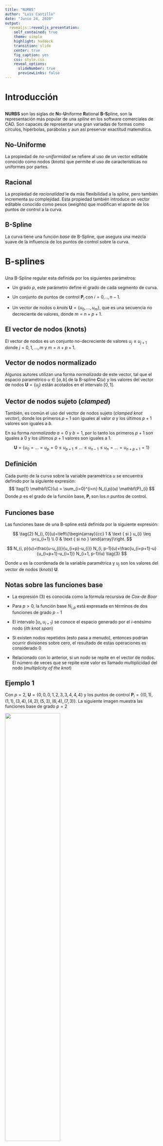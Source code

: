 ```yaml
---
title: "NURBS"
author: "Luis Castillo"
date: "Junio 24, 2020"
output:
  revealjs::revealjs_presentation:
    self_contained: true
    theme: simple
    highlight: haddock
    transition: slide
    center: true
    fig_caption: yes
    css: style.css
    reveal_options:
      slideNumber: true
      previewLinks: false
---
```

# Introducción

##
**NURBS** son las siglas de **N**o-**U**niforme **R**ational **B-S**pline, son la representación más popular de una *spline* en los software comerciales de CAD. Son capaces de representar una gran variadas de formas como círculos, hipérbolas, parábolas y aun así preservar exactitud matemática.

## No-Uniforme
La propiedad de *no-uniformidad* se refiere al uso de un vector editable conocido como nodos (*knots*) que permite el uso de características no uniformes por partes.


## Racional
La propiedad de *racionalidad* le da más flexibilidad a la *spline*, pero también incrementa su complejidad. Esta propiedad también introduce un vector editable conocido como pesos (*weights*) que modifican el aporte de los puntos de control a la curva.

## B-Spline
La curva tiene una función *base* de B-Spline, que asegura una mezcla suave de la influencia de los puntos de control sobre la curva.

# B-splines

##
Una B-Spline regular esta definida por los siguientes parámetros:

* Un grado $p$, este parámetro define el grado de cada segmento de curva.

* Un conjunto de puntos de control $\mathbf{P}_i$ con $i=0,..,n-1$.

* Un vector de nodos o *knots* $\mathbf{U}=\{u_0,...,u_m\}$, que es una secuencia no decreciente de valores, donde $m=n+p+1$.


## El vector de nodos (knots)
El vector de nodos es un conjunto no-decreciente de valores $u_j \leq u_{j+1}$ donde $j=0,1,...,m$ y $m=n+p+1$.

## Vector de nodos normalizado

Algunos autores utilizan una forma *normalizada* de este vector, tal que el espacio paramétrico $u \in [a,b]$ de la B-spline $\mathbf{C}(u)$ y los valores del vector de nodos $\mathbf{U}=\{u_j\}$ están acotados en el intervalo $[0,1]$.

## Vector de nodos sujeto (*clamped*)
También, es común el uso del vector de nodos sujeto (*clamped knot vector*), donde los primeros $p+1$ son iguales al valor $a$ y los últimos $p+1$ valores son iguales a $b$.

En su forma *normalizada* $a=0$ y $b=1$, por lo tanto los primeros $p+1$ son iguales a $0$ y los últimos $p+1$ valores son iguales a $1$.

$$
\mathbf{U} = \{ u_0=...=u_p=0 \leq u_{p+1} \leq ... \leq u_{n-1} \leq u_n = ... =u_{n+p+1} = 1 \}
$$

## Definición
Cada punto de la curva sobre la variable paramétrica $u$ se encuentra definido por la siguiente expresión:
$$
\tag{1}
\mathbf{C}(u) = \sum_{i=0}^{i<n} N_{i,p}(u) \mathbf{P}_{i}
$$
Donde $p$ es el grado de la función base, $\mathbf{P}_{i}$ son los $n$ puntos de control.

## Funciones base
Las funciones base de una B-spline está definida por la siguiente expresión:

$$
\tag{2}
N_{i, 0}(u)=\left\{\begin{array}{cc}
1 & \text { si } u_{i} \leq u<u_{i+1} \\
0 & \text { si no }
\end{array}\right.
$$

$$
N_{i, p}(u)=\frac{u-u_{i}}{u_{i+p}-u_{i}} N_{i, p-1}(u)+\frac{u_{i+p+1}-u}{u_{i+p+1}-u_{i+1}} N_{i+1, p-1}(u)
\tag{3}
$$

Donde $u$ es la coordenada de la variable paramétrica y $u_j$ son los valores del vector de nodos (*knots*) $\mathbf{U}$.

## Notas sobre las funciones base

* La expresión (3) es conocida como la fórmula recursiva de *Cox-de Boor*

* Para $p>0$, la función base $N_{i,p}$ está expresada en términos de dos funciones de grado $p-1$

* El intervalo $[u_i,u_{i+1})$ se conoce el espacio generado por el $i$-enésimo nodo (*$i$th knot span*)

* Si existen nodos repetidos (esto pasa a menudo), entonces podrían ocurrir divisiones sobre cero, el resultado de estas operaciones es considerado $0$

* Relacionado con lo anterior, si un nodo se repite en el vector de nodos. El número de veces que se repite este valor es llamado multiplicidad del nodo (*multiplicity of the knot*)

## Ejemplo 1
Con $p=2$, $\mathbf{U}=\{0,0,0,1,2,3,3,4,4,4\}$ y los puntos de control $\mathbf{P}_i = \{(0,1),(1,1),(3,4),(4,2),(5,3),(6,4),(7,3)\}$. La siguiente imagen muestra las funciones base de grado $p=2$

![](images/ex_00_basis_funcs.png){width=60%}

##
Y en esta imagen se muestra la curva B-spline correspondiente a los puntos de control $\mathbf{P}_i$

![](images/ex_00_curve.png){width=80%}


## Propiedades de las funciones base

* **Positividad**: $N_{i,p}(u)>0, u \in (u_i,u_{i+p+1})$

* **Soporte local**: $N_{i,p}(u)=0, u \not\in (u_i,u_{i+p+1})$

* **Polinomio por partes**: $N_{i,p}(u)$ son funciones polinomiales por partes de grado $p$

* **Partición unitaria**: $\sum_{i=0}^{i<n} N_{i,p}(u) = 1$ para todo $u\in[a,b]$

* **Continuidad**: Si el nodo interior $u_i$ tiene multiplicidad $k_i$, entonces $N_{i,p}$ tiene continuidad $C^{p-k_i}$ en  $u=u_i$ y $C^{\infty}$ en cualquier otra parte

## B-Splines No-Uniformes

El término *uniformidad* es usado para definir la relación entre la secuencia de puntos de control y el espacio paramétrico de la *spline*. La influencia del punto de control sobre la curva está definido por las funciones base y los dominios de la función están divididos por los nodos. Esto significa que la propiedad de uniformidad está embebida en el vector de nodos. Consideremos el caso del vector de nodos en su forma sujeta y uniforme:

$$
\mathbf{U}=\left\{u_{0}=\ldots=u_{p}=0 \ldots u_{i}=\frac{i-p}{n-p} \ldots u_{n}=\ldots=u_{n+p+1}=1\right\}
$$

Donde $p+1 \leq 1 < n$. Esta secuencia de nodos divide todo el espacio paramétrico $u$ en intervalos uniformes. Cada intervalo contiene $p+1$ funciones base $N_{i,p}>0$, entonces la curva es afectada por $p+1$ puntos de control en este intervalo. En el caso genera los nodos pueden estar distribuidos de forma no uniforme. Sin embargo la secuencia debe ser no-decreciente.

## Ejemplo 2
Es un hecho que no es posible representar secciones cónicas con B-Splines no regulares. Pongamos esto en práctica tratando de generar un círculo con una B-Spline de grado $p=2$ y los puntos de control y el vector de nodos como:

$$
\begin{aligned}
\mathbf{P} &= \begin{bmatrix} 1 & 1 & 0 & -1 & -1 & -1 & 0 & 1 & 1 \\ 0 & 1 & 1 & 1 & 0 & -1 & -1 & -1 & 0\end{bmatrix}^T \\\\
\mathbf{U} &= \begin{bmatrix}0 & 0 & 0 & 0.5 & 0.5 & 1 & 1 & 1.5 & 1.5 & 2 & 2 & 2 \end{bmatrix}
\end{aligned}
$$

##
La siguiente imagen muestra las funciones base de grado $p=2$
![](images/ex_01_basis_funcs.png){width=80%}

##
Y en esta imagen se muestra la curva B-spline correspondiente a los puntos de control $\mathbf{P}_i$

![](images/ex_01_curve.png){width=80%}

# B-splines Racionales No-Uniformes (NURBS)

## Definición
Una curva NURBS de grado $p$ está definida por la siguiente expresión:

$$
\tag{4}
\mathbf{C}(u) = \frac{\sum_{i=0}^{i<n}w_i N_{i,p}(u) \mathbf{P}_i}{\sum_{i=0}^{i<n}w_i N_{i,p}(u)}
$$

Donde $\mathbf{P}_i$ son los puntos de control (que forman el polígono de control), los $w_i$ son los pesos (*weights*)  y $N_{i,p}$ es la función de base de B-spline de grado $p$ definida sobre un vector de nodos no periódico y no uniforme

##
La curva también se puede expresar como:

$$
\tag{5}
\mathbf{C}(u) = \sum_{i=0}^{i<n} R_{i,p}(u) \mathbf{P}_i
$$

Donde:
$$
\tag{6}
R_{i,p}(u) = \frac{w_i N_{i,p}(u)}{\sum_{i=0}^{i<n} w_i N_{i,p}(u)}
$$

##
Otra forma muy usada de expresar una curva NURBS es utilizando la misma expresión de una B-spline genérica (1).

Dado un punto de control  $\mathbf{P}_i=(x_i,y_i,z_i)$ y definiendo los *puntos de control homogéneos* $\mathbf{P}_i^w$ como:

$$
\tag{7}
\left\{\begin{array}{ll}
\mathbf{P}_{i}^{w}=\left(w_{i} x, w_{i} y, w_{i} z, w_{i}\right), & \text { cuando } w_{i} \neq 0 \\
\mathbf{P}_{i}^{w}=(x, y, z, 0), & \text { cuando } w_{i}=0
\end{array}\right.
$$

Entonces una curva NURBS en *coordenadas homogéneas* está definida por la siguiente expresión:
$$
\tag{8}
\mathbf{C}^{w}(u) = \sum_{i=0}^{i<n} N_{i,p}(u) \mathbf{P}_i^w
$$

##
Para obtener la proyección el espacio tridimensional $\mathbf{C}(u)$ a partir de $\mathbf{C}^w(u)$ debemos aplicar el siguiente mapeo de perspectiva denotado por $H$:

$$
\tag{9}
\mathbf{P}=H\left\{\mathbf{P}^{w}\right\}=H\{(x, y, z, w)\}=\left\{\begin{array}{ll}
\left(\frac{x}{w}, \frac{y}{w}, \frac{z}{w}\right) & \text { si } w \neq 0 \\
(x, y, z) & \text { si } w=0
\end{array}\right.
$$

Aplicando este mapeo de perspectiva, $H$, en $\mathbf{C}^w(u)$ produce la curva racional B-spline correspondiente:

$$
\tag{10}
\mathbf{C}(u)=H\left\{\mathbf{C}^{w}(u)\right\}=H\left\{\sum_{i=0}^{n} N_{i, p}(u) \mathbf{P}_{i}^{w}\right\}
$$

**Nota**: Estrictamente hablando, la curva en coordenadas homogéneas $\mathbf{C}^w(u)$ no es una curva racional.

## Efecto de los pesos
Antes de continuar vamos a ilustrar el efecto de los pesos $w_i$ con un ejemplo. Se construyeron diferentes curvas con los mismos puntos de control $\mathbf{P}_i$ y vector de nodos $\mathbf{U}$ pero se cambió uno de los pesos $\{1,1,w_2,1,1\}$, la variación del parámetro $w_2$ y su efecto en la construcción de las curvas se puede ver en la siguiente imagen

![](images/weights_effect.png){width=60%}

## Propiedades
La funciones bases $R_{i,p}(u)$ son funciones racionales por partes sobre la variable paramétrica $u \in [a,b]$.

Estas tienen las siguientes propiedades, derivadas de la expresión (6) y otras heredadas de las propiedades de $N_{i,p}(u)$:

1. **No negatividad**: $R_{i,p}(u) \geq 0$ para todo $i,p$ y $u\in[a,b]$

2. **Partición de la unidad**: $\sum_{i=0}^{i<n} R_{i,p}(u) = 1$ para todo $u\in[a,b]$

3. \* $R_{0,p}(u) = R_{n,p}(u)=1$

4. Para $p>0$, toda $R_{i,p}(u)$ alcanzan exactamente un máximo en el intervalo $u \in [a,b]$

##
5. \* **Soporte local**: $R_{i,p}(u)=0$ para $u \not\in [u_i,u_{i+p+1})$. Además, para todo espacio generado por el vector de nodos interior (*interior knot span*)  $\text{span}\{u_{p+1},...,u_{n-1}\}$, al menos $p+1$ de las $R_{i,p}(u)$ es diferente de cero, generalmente $R_{i-p,p}(u),...,R_{i,p}(u)$  son diferentes de cero en el intervalo $[u_i,u_{i+1})$

6. \* Todas las derivadas de $R_{i,p}(u)$ existen en el $\text{span}\{u_{p+1},...,u_{n-1}\}$ donde es una función racional con denominador distinto de cero. Sobre un nodo con multiplicidad $k$, $R_{i,p}(u)$ es $p-k$ veces continuamente diferenciable

7. Si $w_i=1$ para todo $i$, entonces $R_{i,p}(u) = N_{i,p}(u)$ para todo $i$, esto quiere decir que las funciones $N_{i,p}(u)$ son un caso especial de $R_{i,p}(u)$. De hecho, para cualquier $c \not= 0$, si $w_i=c$ para todo $i$ entonces $R_{i,p}(u) = N_{i,p}(u)$ para todo $i$

##
8. \* $\mathbf{C}(a)=\mathbf{P}_0$  y $\mathbf{C}(b)=\mathbf{P}_n$. Esto es una consecuencia de la propiedad 3

9. **Invariancia afín**: Las curvas NURBS son invariantes proyecciones de perspectiva

10. **Envoltura convexa (*fuerte*)** (*strong convex hull property*): Si $u \in [u_i, u_{i+1})$, entonces $\mathbf{C}(u)$ vive dentro del casco convexo formado por los puntos de control $\mathbf{P}_{i-p},...,\mathbf{P}_i$

11. \* $\mathbf{C}(u)$ es infinitamente diferenciable en el $\text{span}\{u_{p+1},...,u_{n-1}\}$ y es $p-k$ veces diferenciable sobre un nodo con multiplicidad $k$. Esto es una consecuencia de la propiedad 6

##
12. **Variación decreciente**: Ninguna línea (o plano) tiene más intersecciones con la curva que con el polígono de control.

13. \* Una curva sin nodos interiores es una curva de Bézier racional, dado que $N_{i,p}(u)$ se reduce al polinomio de Bernstein $B_{i,n}(u)$. Esto, junto con la propiedad 7, implica que las curvas NURBS contienen a las curvas B-spline y Bézier, racionales y no racionales como casos especiales.

14. **Aproximación local**: Si el punto de control $\mathbf{P}_i$ es movido, o el peso $w_i$ es cambiado, esto afecta únicamente al segmento de curva sobre el intervalo de $u \in [u_i, u_{i+p+1})$.

**Nota**: Los enunciados con (\*) son ciertos considerandos que el vector de nodos $\mathbf{U}=\{u_j\}$ está en su forma sujeta (*knot clamped vector*).

## Derivadas
Se pueden utilizar las mismas formulas y algoritmos para calcular las derivadas de una curva B-spline no racional. Estas formarlas aplican para $\mathbf{C}^w(u)$, dado que es una curva no racional en cuatro dimensiones. Entonces podemos expresar las derivadas de $\mathbf{C}(u)$ en términos de las derivadas de $\mathbf{C}^w(u)$:

$$
\tag{11}
\mathbf{C}(u)=\frac{w(u) \mathbf{C}(u)}{w(u)}=\frac{\mathbf{A}(u)}{w(u)}
$$

Donde $\mathbf{A}(u)$ es una función vectorial que contiene las primeras tres coordenadas de $\mathbf{C}^w(u)$.

##
Aplicando reglas de cálculo fundamental sobre (11) podemos expresar:

$$
\begin{aligned}
\mathbf{C}^{\prime}(u) &=\frac{w(u) \mathbf{A}^{\prime}(u)-w^{\prime}(u) \mathbf{A}(u)}{w(u)^{2}} \\
&=\frac{w(u) \mathbf{A}^{\prime}(u)-w^{\prime}(u) w(u) \mathbf{C}(u)}{w(u)^{2}}=\frac{\mathbf{A}^{\prime}(u)-w^{\prime}(u) \mathbf{C}(u)}{w(u)}
\end{aligned}\tag{12}
$$

##
Dado que $\mathbf{A}(u)$ y $w(u)$ representan las coordenadas de $\mathbf{C}^w(u)$, podemos obtener sus primeras derivadas utilizando la formula recursiva de la $k$-ésima derivada de una B-spline, expresiones (13-14):

$$
\tag{13}
\mathbf{C}^{(k)}(u)=\sum_{i=0}^{n-k} N_{i, p-k}(u) \mathbf{P}_{i}^{(k)}
$$

Donde:

$$
\tag{14}
\mathbf{P}_{i}^{(k)}=\left\{\begin{array}{ll}
\mathbf{P}_{i} & k=0 \\
\frac{p-k+1}{u_{i+p+1}-u_{i+k}}\left(\mathbf{P}_{i+1}^{(k-1)}-\mathbf{P}_{i}^{(k-1)}\right) & k>0
\end{array}\right.
$$

##
Siguiendo este procedimiento podemos evaluar la primer derivada $\mathbf{A}(u)$ y $w(u)$  en la coordenada $u=0$ y obtenemos:

$$
\mathbf{A}^{\prime}(0)=\frac{p}{u_{p+1}}\left(w_{1} \mathbf{P}_{1}-w_{0} \mathbf{P}_{0}\right) \quad w^{\prime}(0)=\frac{p}{u_{p+1}}\left(w_{1}-w_{0}\right)
$$

Ahora sustituimos estos resultados en la expresión (12) para obtener la primer derivada de $\mathbf{C}(u)$ en $u=0$:

$$
\begin{aligned}
\mathbf{C}^{\prime}(0)&=\frac{\frac{p}{u_{p+1}}\left(w_{1} \mathbf{P}_{1}-w_{0} \mathbf{P}_{0}\right)-\frac{p}{u_{p+1}}\left(w_{1}-w_{0}\right) \mathbf{P}_{0}}{w_{0}} \\\\
&=\frac{p}{u_{p+1}} \frac{w_{1}}{w_{0}}\left(\mathbf{P}_{1}-\mathbf{P}_{0}\right)
\end{aligned}
$$

##
Y para calcular las derivadas de orden mayor podemos utilizar la siguiente expresión:

$$
\tag{15}
\mathbf{C}^{(k)}(u)=\frac{\mathbf{A}^{(k)}(u)-\sum_{i=1}^{k}\left(\begin{array}{c}
k \\
i
\end{array}\right) w^{(i)}(u) \mathbf{C}^{(k-i)}(u)}{w(u)}
$$


## Ejemplo
Representar secciones cónicas es posible utilizando curvas NURBS (en general con curvas racionales), retomando el fallido intento del círculo del Ejemplo 2 de las curvas B-splines, consideremos ahora una curva NURBS de grado $p=2$ con los siguientes parámetros:

$$
\begin{aligned}
\mathbf{P} &= \begin{bmatrix} 1 & 1 & -1 & -1 & -1 & 1 & 1 \\ 0 & 1 & 1 & 0 & -1 & -1 & 0\end{bmatrix}^T \\ \\
\mathbf{U} &= \begin{bmatrix} 0 & 0 & 0 & 0.25 & 0.5 & 0.5 & 0.75 & 1 & 1 & 1\end{bmatrix} \\ \\
\mathbf{w} &= \begin{bmatrix} 1 & 5 & 5 & 1 & 5 & 5 & 1\end{bmatrix}
\end{aligned}
$$


##
![](images/ex_04_basis_funcs.png){width=80%}

##
![](images/ex_04_curve.png){width=80%}

## Elevación de grado

##
Sea $\mathbf{C}_n(u)=\sum_{i=0}^{n} \mathbf{a}_i u^i$ una curva polinomial de grado $n$. Podemos asignar $\mathbf{a}_{n+1}=0$ y expresar $\mathbf{C}_n(u)$ como una curva polinomial de grado $n+1$:

$$
\mathbf{C}_{n}(u)=\mathbf{C}_{n+1}(u)=\sum_{i=0}^{n+1} \mathbf{a}_{i} u^{i}
$$

Lo que estamos haciendo es simplemente expresar $\mathbf{C}_n(u)$ como un subespacio de $\mathbf{C}_{n+1}(u)$.

##
Ahora, recordemos la expresión de una curva NURBS de grado $p$ en coordenadas homogéneas de la expresión (8):

$$
\mathbf{C}^w(u)=\sum_{i=0}^{n} N_{i,p}(u) \mathbf{P}_i^w
$$


Dado que $\mathbf{C}^w(u)$ es una curva polinomial por partes, es posible elevar su grado a $p+1$.

##
Esto quiere decir que existen un conjunto de puntos de control $\mathbf{Q}_i^w$ y un vector de nodos $\mathbf{\hat{U}}$ tal que:

$$
\tag{16}
\mathbf{C}_{p}^{w}(u)=\mathbf{C}_{p+1}^{w}(u)=\sum_{i=0}^{\hat{n}} N_{i, p+1}(u) \mathbf{Q}_{i}^{w}
$$

$\mathbf{C}_{p+1}^w(u)$ y $\mathbf{C}_p^w(u)$ son la misma curva, tanto geométricamente como paramétricamente.  $\mathbf{C}_{p+1}^w(u)$ es simplemente $\mathbf{C}_p^w(u)$ embebida en un espacio dimensional de orden mayor.

El problema de elevación de grado se refiere al proceso de encontrar los puntos de control $\mathbf{Q}_i^w$ y el vector de nodos $\mathbf{\hat{U}}$.

## Reducción de grado

##
Definamos una B-spline (racional o no racional) de grado $p$:

$$
\mathbf{C}(u) = \sum_{i=0}^n N_{i,p}(u) \mathbf{Q}_i
$$

Sobre un vector de nodos:

$$
\mathbf{U}=\{\underbrace{a, \ldots, a}_{p+1}, \underbrace{u_{1}, \ldots, u_{1}}_{m_{1}}, \ldots, \underbrace{u_{s}, \ldots, u_{s}}_{m_{s}}, \underbrace{b, \ldots, b}_{p+1}\}
$$

##
$\mathbf{C}(u)$ se dice ser *reducible de grado* si tiene una representación precisa de la forma:

$$
\tag{17}
\mathbf{C}(u)=\hat{\mathbf{C}}(u)=\sum_{i=0}^{\hat{n}} N_{i, p-1}(u) \mathbf{P}_{i}
$$

Sobre un vector de nodos:

$$
\tag{18}
\mathbf{\hat{U}}=\{\underbrace{a, \ldots, a}_{p}, \underbrace{u_{1}, \ldots, u_{1}}_{m_{1}-1}, \ldots, \underbrace{u_{s}, \ldots, u_{s}}_{m_{s}-1}, \underbrace{b, \ldots, b}_{p}\}
$$

Donde $\hat{n}=n-s-1$.

# Recursos

## Código fuente
Todos los ejemplos vistos en la presentación, la implementación de los algoritmos para las curvas B-Spline y NURBS, la presentación y un reporte más detallado del tema se encuentran disponibles [aqui](https://github.com/nobaluis/dgac2020-nurbs).

## Referencias
1. Kestutis Jankauskas. Time-efficient nurbs curve evaluation algorithms. 04 2010. [URL](https://www.researchgate.net/publication/228411721_Time-Efficient_NURBS_Curve_Evaluation_Algorithms)

2. Mousavi Niemi. Hss2013: Representation of curves and surfaces, 2013. [URL](http://math.aalto.fi/~ahniemi/hss2013/Section07.pdf).

3. L Piegl and W Tiller. The NURBS Book. Springer, 1995.

4. David Salomon. Curves and surfaces for computer graphics. Springer Science & Business Media, 2007.

## Otros recursos

* [NURBS-Python](https://github.com/orbingol/NURBS-Python): Biblioteca pura de Python de B-Spline y NURBS

* [Vectorized Operations](https://www.pythonlikeyoumeanit.com/Module3_IntroducingNumpy/VectorizedOperations.html): Muy buena documentación sobre el uso de vectores

* [De Boor's algorithm](https://en.wikipedia.org/wiki/De_Boor%27s_algorithm): Documentación e implementación del algoritmo De Boor en Python.

* [B-splines, De Boor's algorithm](https://tiborstanko.sk/teaching/geo-num-2016/tp3.html): Más documentación del algoritmo De Boor, B-Splines y NURBS.

